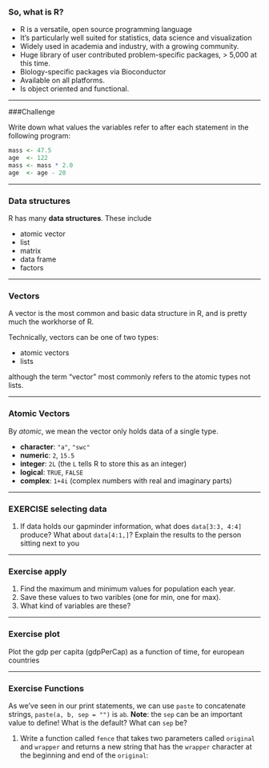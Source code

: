 
### So, what is R?

* R is a versatile, open source programming language
* It's particularly well suited for statistics, data science and visualization
* Widely used in academia and industry, with a growing community.
* Huge library of user contributed problem-specific packages, > 5,000 at this time. 
* Biology-specific packages via Bioconductor
* Available on all platforms.
* Is object oriented and functional.  

---

###Challenge

Write down what values the variables refer to after each statement in the following program:

```r
mass <- 47.5
age  <- 122
mass <- mass * 2.0
age  <- age - 20
```

---

### Data structures

R has many __data structures__. These include

* atomic vector
* list
* matrix
* data frame
* factors

---

### Vectors

A vector is the most common and basic data structure in R, and is pretty much the workhorse of R.

Technically, vectors can be one of two types:

* atomic vectors
* lists

although the term "vector" most commonly refers to the atomic types not lists.

---

### Atomic Vectors

By *atomic*, we mean the vector only holds data of a single type.
 
 * **character**: `"a"`, `"swc"`
 * **numeric**: `2`, `15.5`
 * **integer**: `2L` (the `L` tells R to store this as an integer)
 * **logical**: `TRUE`, `FALSE`
 * **complex**: `1+4i` (complex numbers with real and imaginary parts)
 
---

### EXERCISE selecting data

1. If data holds our gapminder information, what does `data[3:3, 4:4]` produce? 
What about `data[4:1,]`? Explain the results to the person sitting next to you

---

### Exercise apply

1. Find the maximum and minimum values for population each year.
2. Save these values to two varibles (one for min, one for max).
3. What kind of variables are these?

---

### Exercise plot

Plot the gdp per capita (gdpPerCap) as a function of time, for european countries

---

### Exercise Functions

As we've seen in our print statements, we can use `paste` to concatenate strings, `paste(a, b, sep = "")` is `ab`. __Note__: the `sep` can be an important value to define! What is the default? What can `sep` be?

1. Write a function called `fence` that takes two parameters called `original` and `wrapper` and returns a new string that has the `wrapper` character at the beginning and end of the `original`:

